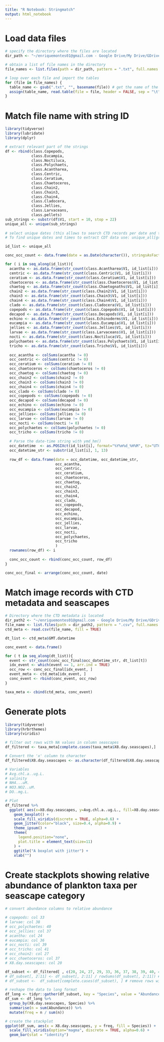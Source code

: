 ```yaml
---
title: "R Notebook: Stringmatch"
output: html_notebook
---
```



# Load data files
```r
# specify the directory where the files are located
dir_path <- "~/enriquemontes01@gmail.com - Google Drive/My Drive/GDrive/OCED_AOML/WS_cruises/plankton_imaging/CPICS/TS.Master/"

# obtain a list of file names in the directory
file_names <- list.files(path = dir_path, pattern = ".txt", full.names = TRUE)

# loop over each file and import the tables
for (file in file_names) {
  table_name <- gsub(".txt", "", basename(file)) # get the name of the table from the file name
  assign(table_name, read.table(file = file, header = FALSE, sep = "\t"))
}

```

# Match file name with string ID
```r
library(tidyverse)
library(lubridate)
library(dplyr)

# extract relevant part of the strings
df <- rbind(class.Copepods, 
            class.Eucampia, 
            class.Noctiluca, 
            class.Polychaets,
            class.Acantharea,
            class.Centric,
            class.Ceratium,
            class.Chaetoceros,
            class.Chain2,
            class.Chain3,
            class.Chain4,
            class.Cladocera,
            class.Jellies,
            class.Larvaceans,
            class.pellets)
sub_strings <- substr(df$V1, start = 10, stop = 22)
unique_all <- unique(sub_strings)
  
# select unique dates (this allows to search CTD records per date and time)
# To find unique dates and times to extract CDT data use: unique_all[grepl("20221209", unique_all)]

id_list <- unique_all

conc_occ_count <- data.frame(date = as.Date(character()), stringsAsFactors = FALSE)

for ( i in seq_along(id_list)){
  acantha <- as.data.frame(str_count(class.Acantharea$V1, id_list[i]))
  centric <- as.data.frame(str_count(class.Centric$V1, id_list[i]))
  ceratium <- as.data.frame(str_count(class.Ceratium$V1, id_list[i]))
  chaetoceros <- as.data.frame(str_count(class.Chaetoceros$V1, id_list[i]))
  chaetog <- as.data.frame(str_count(class.Chaetognaths$V1, id_list[i])) 
  chain2 <- as.data.frame(str_count(class.Chain2$V1, id_list[i]))
  chain3 <- as.data.frame(str_count(class.Chain3$V1, id_list[i]))
  chain4 <- as.data.frame(str_count(class.Chain4$V1, id_list[i]))
  clado <- as.data.frame(str_count(class.Cladocera$V1, id_list[i]))
  copepods <- as.data.frame(str_count(class.Copepods$V1, id_list[i]))
  decapod <- as.data.frame(str_count(class.Decapods$V1, id_list[i])) 
  echino <- as.data.frame(str_count(class.Echinoderms$V1, id_list[i]))
  eucampia <- as.data.frame(str_count(class.Eucampia$V1, id_list[i]))
  jellies <- as.data.frame(str_count(class.Jellies$V1, id_list[i]))
  larvae <- as.data.frame(str_count(class.Larvaceans$V1, id_list[i]))
  nocti <- as.data.frame(str_count(class.Noctiluca$V1, id_list[i]))
  polychaetes <- as.data.frame(str_count(class.Polychaets$V1, id_list[i]))
  tricho <- as.data.frame(str_count(class.Tricho$V1, id_list[i]))
  
  occ_acantha <- colSums(acantha != 0)
  occ_centric <- colSums(centric != 0)
  occ_ceratium <- colSums(ceratium != 0)
  occ_chaetoceros <- colSums(chaetoceros != 0)
  occ_chaetog <- colSums(chaetog != 0)
  occ_chain2 <- colSums(chain2 != 0)
  occ_chain3 <- colSums(chain3 != 0)
  occ_chain4 <- colSums(chain4 != 0)
  occ_clado <- colSums(clado != 0)
  occ_copepods <- colSums(copepods != 0)
  occ_decapod <- colSums(decapod != 0)
  occ_echino <- colSums(echino != 0)
  occ_eucampia <- colSums(eucampia != 0)
  occ_jellies<- colSums(jellies != 0)
  occ_larvae <- colSums(larvae != 0)
  occ_nocti <- colSums(nocti != 0)
  occ_polychaetes <- colSums(polychaetes != 0)
  occ_tricho <- colSums(tricho != 0)
  
  # Parse the date-time string with ymd_hm()
  occ_datetime  <- as.POSIXct(id_list[i], format="%Y%m%d_%H%M", tz="UTC")
  occ_datetime_str <- substr(id_list[i], 1, 13)
  
  row_df <- data.frame(date = occ_datetime, occ_datetime_str,
                       occ_acantha,
                       occ_centric,
                       occ_ceratium,
                       occ_chaetoceros,
                       occ_chaetog, 
                       occ_chain2,
                       occ_chain3,
                       occ_chain4,
                       occ_clado,
                       occ_copepods,
                       occ_decapod,
                       occ_echino,
                       occ_eucampia,
                       occ_jellies,
                       occ_larvae,
                       occ_nocti,
                       occ_polychaetes,
                       occ_tricho
                       )
  rownames(row_df) <- i
  
  conc_occ_count <- rbind(conc_occ_count, row_df)
}

conc_occ_final <- arrange(conc_occ_count, date)

```


# Match image records with CTD metadata and seascapes
```r
# Directory where the CTD metadata is located
dir_path2 <- "~/enriquemontes01@gmail.com - Google Drive/My Drive/GDrive/OCED_AOML/WS_cruises/plankton_imaging/CPICS/ws_cruise_ctd/"
file_name <- list.files(path = dir_path2, pattern = ".csv", full.names = TRUE)
ctd_meta <- read.csv(file_name, fill = TRUE)

dt_list <- ctd_meta$GMT.datetime

conc_event <- data.frame()

for ( t in seq_along(dt_list)){
  event <- str_count(conc_occ_final$occ_datetime_str, dt_list[t])
  idx_event <- which(event == 1, arr.ind = TRUE)
  occ_row <- conc_occ_final[idx_event, ]
  event_meta <- ctd_meta[idx_event, ]
  conc_event <- rbind(conc_event, occ_row)
}

taxa_meta <- cbind(ctd_meta, conc_event)
```

# Generate plots 
```r
library(tidyverse)
library(hrbrthemes)
library(viridis)

# filter out rows with NA values in column seascapes
df_filtered <- taxa_meta[complete.cases(taxa_meta$X8.day.seascapes),]

# Convert the 'x' column to character
df_filtered$X8.day.seascapes <- as.character(df_filtered$X8.day.seascapes)

# Variables
# Avg.chl.a..ug.L.
# salinity
# NH4...uM.
# NO3.NO2..uM.
# DO..mg.L.

# Plot
df_filtered %>%
  ggplot( aes(x=X8.day.seascapes, y=Avg.chl.a..ug.L., fill=X8.day.seascapes)) +
    geom_boxplot() +
    scale_fill_viridis(discrete = TRUE, alpha=0.6) +
    geom_jitter(color="black", size=0.4, alpha=0.9) +
    theme_ipsum() +
    theme(
      legend.position="none",
      plot.title = element_text(size=11)
    ) +
    ggtitle("A boxplot with jitter") +
    xlab("")
```

# Create stackplots showing relative abundance of plankton taxa per seascape category
```r
# convert abundance columns to relative abundance

# copepods: col 33
# larvae: col 38
# occ_polychaetes: 40
# occ_jellies: col 37
# acantha: col 24
# eucampia: col 36
# occ_nocti: col 39
# occ_tricho: col 41
# occ_chain2: col 27
# occ_chaetoceros: col 37
# X8.day.seascapes: col 20

df_subset <- df_filtered[ , c(20, 24, 27, 29, 33, 36, 37, 38, 39, 40, 41)] # subsets taxa
# df_subset[, 2:11] <- df_subset[, 2:11] / rowSums(df_subset[, 2:11]) # computes relative abund
# df_subset <-  df_subset[complete.cases(df_subset), ] # remove rows with nan

# reshape the data to long format
df_long <- tidyr::gather(df_subset, key = "Species", value = "Abundance", -X8.day.seascapes)
df_sum <- df_long %>%
  group_by(X8.day.seascapes, Species) %>% 
  summarise(n = sum(Abundance)) %>% 
  mutate(freq = n / sum(n)) 

# create the stackplot
ggplot(df_sum, aes(x = X8.day.seascapes, y = freq, fill = Species)) +
  scale_fill_viridis(option="magma", discrete = TRUE, alpha=0.6) +
  geom_bar(stat = "identity")

```

